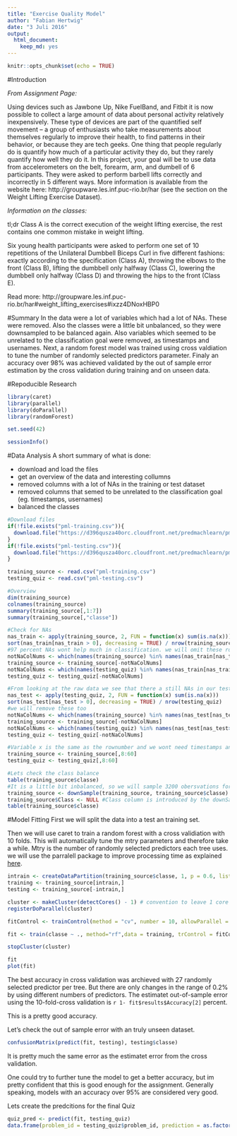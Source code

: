 ```yaml
---
title: "Exercise Quality Model"
author: "Fabian Hertwig"
date: "3 Juli 2016"
output: 
  html_document: 
    keep_md: yes
---
```


```r
knitr::opts_chunk$set(echo = TRUE)
```

#Introduction

*From Assignment Page:*

Using devices such as Jawbone Up, Nike FuelBand, and Fitbit it is now possible to collect a large amount of data about personal activity relatively inexpensively. These type of devices are part of the quantified self movement – a group of enthusiasts who take measurements about themselves regularly to improve their health, to find patterns in their behavior, or because they are tech geeks. One thing that people regularly do is quantify how much of a particular activity they do, but they rarely quantify how well they do it. In this project, your goal will be to use data from accelerometers on the belt, forearm, arm, and dumbell of 6 participants. They were asked to perform barbell lifts correctly and incorrectly in 5 different ways. More information is available from the website here: http://groupware.les.inf.puc-rio.br/har (see the section on the Weight Lifting Exercise Dataset).

*Information on the classes:*

tl;dr Class A is the correct execution of the weight lifting exercise, the rest contains one common mistake in weight lifting.

Six young health participants were asked to perform one set of 10 repetitions of the Unilateral Dumbbell Biceps Curl in five different fashions: exactly according to the specification (Class A), throwing the elbows to the front (Class B), lifting the dumbbell only halfway (Class C), lowering the dumbbell only halfway (Class D) and throwing the hips to the front (Class E).

Read more: http://groupware.les.inf.puc-rio.br/har#weight_lifting_exercises#ixzz4DNoxHBP0

#Summary
In the data were a lot of variables which had a lot of NAs. These were removed. Also the classes were a little bit unbalanced, so they were downsampled to be balanced again. Also variables which seemed to be unrelated to the classification goal were removed, as timestamps and usernames.
Next, a  random forest model  was trained using cross valdiation to tune the number of randomly selected predictors parameter.  Finaly an accuracy over 98% was achieved validated by the out of sample error estimation by the cross validation during training and on unseen data.

#Repoducible Research
```r
library(caret)
library(parallel)
library(doParallel)
library(randomForest)

set.seed(42)

sessionInfo()
```


#Data Analysis
A short summary of what is done:

- download and load the files
- get an overview of the data and interesting collumns
- removed columns with a lot of NAs in the training or test dataset
- removed columns that semed to be unrelated to the classification goal (eg. timestamps, usernames)
- balanced the classes

```r
#Download files
if(!file.exists("pml-training.csv")){
  download.file("https://d396qusza40orc.cloudfront.net/predmachlearn/pml-training.csv", "pml-training.csv")
}
if(!file.exists("pml-testing.csv")){
  download.file("https://d396qusza40orc.cloudfront.net/predmachlearn/pml-testing.csv", "pml-testing.csv")
}

training_source <- read.csv("pml-training.csv")
testing_quiz <- read.csv("pml-testing.csv")

#Overview
dim(training_source)
colnames(training_source)
summary(training_source[,1:7])
summary(training_source[,"classe"])

#Check for NAs
nas_train <- apply(training_source, 2, FUN = function(x) sum(is.na(x)))
sort(nas_train[nas_train > 0], decreasing = TRUE) / nrow(training_source)
#97 percent NAs wont help much in classification. we will omit these rows.
notNaColNums <- which(names(training_source) %in% names(nas_train[nas_train>0]))
training_source <- training_source[-notNaColNums]
notNaColNums <- which(names(testing_quiz) %in% names(nas_train[nas_train>0]))
testing_quiz <- testing_quiz[-notNaColNums]

#From looking at the raw data we see that there a still NAs in our testdata.
nas_test <- apply(testing_quiz, 2, FUN = function(x) sum(is.na(x)))
sort(nas_test[nas_test > 0], decreasing = TRUE) / nrow(testing_quiz)
#we will remove these too
notNaColNums <- which(names(training_source) %in% names(nas_test[nas_test>0]))
training_source <- training_source[-notNaColNums]
notNaColNums <- which(names(testing_quiz) %in% names(nas_test[nas_test>0]))
testing_quiz <- testing_quiz[-notNaColNums]

#Variable x is the same as the rownumber and we wont need timestamps and windows numbers. Username should also be omitted so it is independent of the user
training_source <- training_source[,8:60]
testing_quiz <- testing_quiz[,8:60]

#Lets check the class balance
table(training_source$classe)
#It is a little bit inbalanced, so we will sample 3200 obersvations for each class
training_source <- downSample(training_source, training_source$classe)
training_source$Class <- NULL #Class column is introduced by the downSample function, but not needed as the classe column still exists
table(training_source$classe)


```


#Model Fitting
First we will split the data into a test an training set.

Then we will use caret to train a random forest with a cross validiation with 10 folds. This will automatically tune the mtry parameters and therefore take a while. Mtry is the number of randomly selected predictors each tree uses.
we will use the parralell package to improve processing time as explained [here](https://github.com/lgreski/datasciencectacontent/blob/master/markdown/pml-randomForestPerformance.md).


```r

intrain <- createDataPartition(training_source$classe, 1, p = 0.6, list = FALSE)
training <- training_source[intrain,]
testing <- training_source[-intrain,]

cluster <- makeCluster(detectCores() - 1) # convention to leave 1 core for OS
registerDoParallel(cluster)

fitControl <- trainControl(method = "cv", number = 10, allowParallel = TRUE)

fit <- train(classe ~ ., method="rf",data = training, trControl = fitControl)

stopCluster(cluster)

fit
plot(fit)
```

The best accuracy in cross validation was archieved with 27 randomly selected predictor per tree. But there are only changes in the range of 0.2% by using different numbers of predictors. The estimatet out-of-sample error using the 10-fold-cross validation is `r 1- fit$results$Accuracy[2]` percent.

This is a pretty good accuracy. 

Let's check the out of sample error with an truly unseen dataset.

```r
confusionMatrix(predict(fit, testing), testing$classe)
```

It is pretty much the same error as the estimatet error from the cross validation.

One could try to further tune the model to get a better accuracy, but im pretty confident that this is good enough for the assignment. Generally speaking, models with an accuracy over 95% are considered very good.

Lets create the predcitions for the final Quiz

```r
quiz_pred <- predict(fit, testing_quiz)
data.frame(problem_id = testing_quiz$problem_id, prediction = as.factor(quiz_pred))
```

